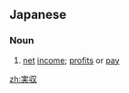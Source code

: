 ==Japanese==
{{ja-kanjitab|実|収}}

===Noun===
{{ja-noun|じっしゅう}}
# [[net]] [[income]]; [[profits]] or [[pay]]

[[zh:実収]]